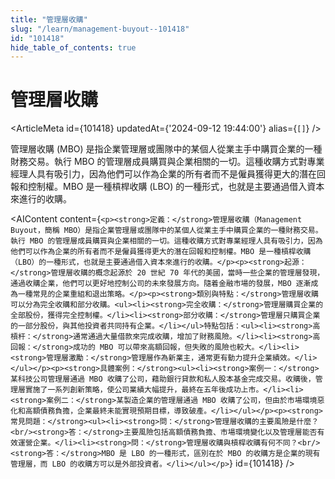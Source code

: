```yaml
---
title: "管理層收購"
slug: "/learn/management-buyout--101418"
id: "101418"
hide_table_of_contents: true
---
```



# 管理層收購

<ArticleMeta id={101418} updatedAt={'2024-09-12 19:44:00'} alias={`[]`} />
<div className='border-solid border-b border-t-0 my-4 border-[var(--ifm-color-gray-300)]' />

管理層收購 (MBO) 是指企業管理層或團隊中的某個人從業主手中購買企業的一種財務交易。執行 MBO 的管理層成員購買與企業相關的一切。這種收購方式對專業經理人具有吸引力，因為他們可以作為企業的所有者而不是僱員獲得更大的潛在回報和控制權。MBO 是一種槓桿收購 (LBO) 的一種形式，也就是主要通過借入資本來進行的收購。

<AIContent content={`<p><strong>定義：</strong>管理層收購（Management Buyout，簡稱 MBO）是指企業管理層或團隊中的某個人從業主手中購買企業的一種財務交易。執行 MBO 的管理層成員購買與企業相關的一切。這種收購方式對專業經理人具有吸引力，因為他們可以作為企業的所有者而不是僱員獲得更大的潛在回報和控制權。MBO 是一種槓桿收購（LBO）的一種形式，也就是主要通過借入資本來進行的收購。</p><p><strong>起源：</strong>管理層收購的概念起源於 20 世紀 70 年代的美國，當時一些企業的管理層發現，通過收購企業，他們可以更好地控制公司的未來發展方向。隨着金融市場的發展，MBO 逐漸成為一種常見的企業重組和退出策略。</p><p><strong>類別與特點：</strong>管理層收購可以分為完全收購和部分收購。<ul><li><strong>完全收購：</strong>管理層購買企業的全部股份，獲得完全控制權。</li><li><strong>部分收購：</strong>管理層只購買企業的一部分股份，與其他投資者共同持有企業。</li></ul>特點包括：<ul><li><strong>高槓杆：</strong>通常通過大量借款來完成收購，增加了財務風險。</li><li><strong>高回報：</strong>成功的 MBO 可以帶來高額回報，但失敗的風險也較大。</li><li><strong>管理層激勵：</strong>管理層作為新業主，通常更有動力提升企業績效。</li></ul></p><p><strong>具體案例：</strong><ul><li><strong>案例一：</strong>某科技公司管理層通過 MBO 收購了公司，藉助銀行貸款和私人股本基金完成交易。收購後，管理層實施了一系列創新策略，使公司業績大幅提升，最終在五年後成功上市。</li><li><strong>案例二：</strong>某製造企業的管理層通過 MBO 收購了公司，但由於市場環境惡化和高額債務負擔，企業最終未能實現預期目標，導致破產。</li></ul></p><p><strong>常見問題：</strong><ul><li><strong>問：</strong>管理層收購的主要風險是什麼？<br/><strong>答：</strong>主要風險包括高額債務負擔、市場環境變化以及管理層能否有效運營企業。</li><li><strong>問：</strong>管理層收購與槓桿收購有何不同？<br/><strong>答：</strong>MBO 是 LBO 的一種形式，區別在於 MBO 的收購方是企業的現有管理層，而 LBO 的收購方可以是外部投資者。</li></ul></p>`} id={101418} />
